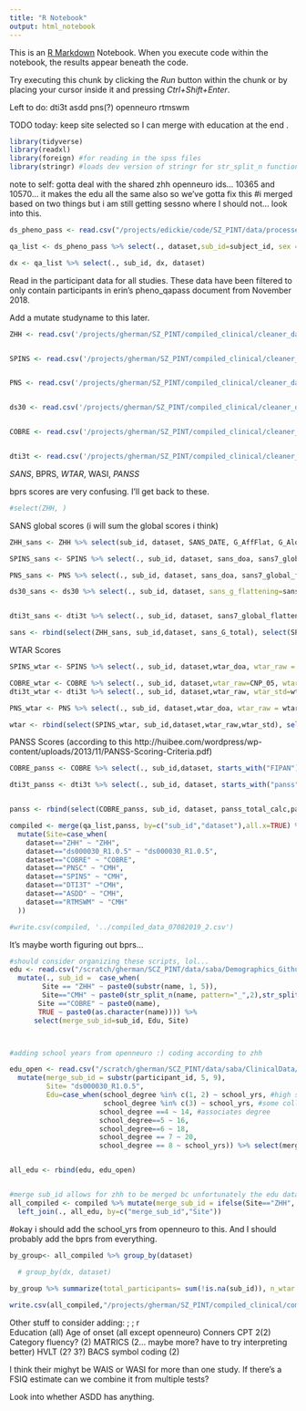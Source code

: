 ```yaml
---
title: "R Notebook"
output: html_notebook
---
```


This is an [R Markdown](http://rmarkdown.rstudio.com) Notebook. When you execute code within the notebook, the results appear beneath the code. 

Try executing this chunk by clicking the *Run* button within the chunk or by placing your cursor inside it and pressing *Ctrl+Shift+Enter*. 

Left to do: dti3t asdd pns(?) openneuro rtmswm 


TODO today: keep site selected so I can merge with education at the end .

```r
library(tidyverse)
library(readxl)
library(foreign) #for reading in the spss files
library(stringr) #loads dev version of stringr for str_split_n function
```
note to self: gotta deal with the shared zhh openneuro ids... 10365 and 10570... it makes the edu all the same also so we've gotta fix this 
#i merged based on two things but i am still getting sessno where I should not... look into this. 

```r
ds_pheno_pass <- read.csv("/projects/edickie/code/SZ_PINT/data/processed/pheno/20200214_pheno_qapass.csv", stringsAsFactors = FALSE) %>% mutate_all(trimws) %>% mutate_all(na_if,"NA") %>% mutate_all(na_if, "") %>% mutate_all(na_if, " ") 

qa_list <- ds_pheno_pass %>% select(., dataset,sub_id=subject_id, sex = Sex, dx = DX, age = Age, Site)

dx <- qa_list %>% select(., sub_id, dx, dataset)

```

Read in the participant data for all studies. These data have been filtered to only contain participants in erin's pheno_qapass document from November 2018. 

Add a mutate studyname to this later.

```r
ZHH <- read.csv('/projects/gherman/SZ_PINT/compiled_clinical/cleaner_data_sets/ZHH_arranged2020.csv', stringsAsFactors = FALSE)%>% mutate_all(na_if,"NA") %>% mutate_all(na_if, "") %>% mutate_all(na_if, " ") %>% mutate(.,sub_id=GRID)%>% mutate(., dataset="ZHH")


SPINS <- read.csv('/projects/gherman/SZ_PINT/compiled_clinical/cleaner_data_sets/SPINS_arranged2020.csv', stringsAsFactors = FALSE)%>% mutate_all(na_if,"NA") %>% mutate_all(na_if, "") %>% mutate_all(na_if, " ")  %>%  mutate(.,sub_id=str_replace_all(record_id,c("_"="","SPN01"=""))) %>% mutate(., dataset="SPINS")


PNS <- read.csv('/projects/gherman/SZ_PINT/compiled_clinical/cleaner_data_sets/PNS_arranged2020.csv', stringsAsFactors = FALSE)%>% mutate_all(na_if,"NA") %>% mutate_all(na_if, "") %>% mutate_all(na_if, " ") %>% mutate(.,sub_id=str_replace_all(record_id,c("_"="","PNS"="")))%>% mutate(., dataset="PNSC")


ds30 <- read.csv('/projects/gherman/SZ_PINT/compiled_clinical/cleaner_data_sets/ds00030_arranged2020.csv', stringsAsFactors = FALSE)%>% mutate_all(na_if,"NA") %>% mutate_all(na_if, "") %>% mutate_all(na_if, " ") %>% mutate(.,sub_id=str_remove(participant_id, "sub-")) %>% mutate(., dataset="ds000030_R1.0.5")


COBRE <- read.csv('/projects/gherman/SZ_PINT/compiled_clinical/cleaner_data_sets/COBRE_arranged_2020.csv', stringsAsFactors = FALSE)%>% mutate_all(na_if,"NA") %>% mutate_all(na_if, "") %>% mutate_all(na_if, " ") %>% mutate(.,sub_id=subjectid) %>% mutate(., dataset="COBRE")


dti3t <- read.csv('/projects/gherman/SZ_PINT/compiled_clinical/cleaner_data_sets/dti3t_arranged2020.csv', stringsAsFactors = FALSE)%>% mutate_all(na_if,"NA") %>% mutate_all(na_if, "") %>% mutate_all(na_if, " ") %>% mutate(.,sub_id=paste0("CMH",dti_id))%>% mutate(., dataset="DTI3T")

```

*SANS*, BPRS, *WTAR*, WASI, *PANSS*



bprs scores are very confusing. I'll get back to these. 

```r

#select(ZHH, )

```

SANS global scores (i will sum the global scores i think)

```r
ZHH_sans <- ZHH %>% select(sub_id, dataset, SANS_DATE, G_AffFlat, G_Alogia, G_Avolition, G_AsocAnh) %>% mutate(., sans_G_total = select(., G_AffFlat, G_Alogia, G_Avolition, G_AsocAnh) %>% apply(1, sum))

SPINS_sans <- SPINS %>% select(., sub_id, dataset, sans_doa, sans7_global_flattening, sans12_global_alogia,sans17_global_avolition,sans22_global_asocial_anhedonia) %>% mutate(., sans_G_total =select(.,sans7_global_flattening, sans12_global_alogia,sans17_global_avolition,sans22_global_asocial_anhedonia)%>% apply(1, sum))

PNS_sans <- PNS %>% select(., sub_id, dataset, sans_doa, sans7_global_flattening, sans12_global_alogia,sans17_global_avolition,sans22_global_asocial_anhedonia) %>% mutate(., sans_G_total = select(.,sans7_global_flattening, sans12_global_alogia,sans17_global_avolition,sans22_global_asocial_anhedonia)%>% apply(1, sum))

ds30_sans <- ds30 %>% select(., sub_id, dataset, sans_g_flattening=sans7, sans_g_alogia=sans11, sans_g_avolition=sans16, sans_g_anhedonia = sans21) %>% mutate(., sans_G_total = select(.,sans_g_flattening, sans_g_alogia, sans_g_avolition, sans_g_anhedonia)%>% apply(1, sum))


dti3t_sans <- dti3t %>% select(., sub_id, dataset, sans7_global_flattening, sans12_global_alogia, sans17_global_avolition, sans22_global_asocial_anhedonia) %>% mutate(., sans_G_total = select(.,sans7_global_flattening, sans12_global_alogia,sans17_global_avolition,sans22_global_asocial_anhedonia)%>% apply(1, sum))
```


```r
sans <- rbind(select(ZHH_sans, sub_id,dataset, sans_G_total), select(SPINS_sans, sub_id, dataset,sans_G_total), select(PNS_sans, sub_id,dataset, sans_G_total), select(ds30_sans, sub_id, dataset,sans_G_total), select(dti3t_sans, sub_id, dataset, sans_G_total))

```


WTAR Scores

```r
SPINS_wtar <- SPINS %>% select(., sub_id, dataset,wtar_doa, wtar_raw = wtar_raw_score, wtar_std =  wtar_std_score,wtar_english_first)

COBRE_wtar <- COBRE %>% select(., sub_id, dataset,wtar_raw=CNP_05, wtar_std = CNP_06) #need to standardize these scores (and maybe compare to predicted scores as in here ->> https://link.springer.com/referenceworkentry/10.1007%2F978-0-387-79948-3_1500) (wtar_standard cnp_06 is all blank :( )) #predicted score is CNP_07, difference is CNP_08
dti3t_wtar <- dti3t %>% select(., sub_id, dataset,wtar_raw, wtar_std=wtar_standard) 

PNS_wtar <- PNS %>% select(., sub_id, dataset,wtar_doa, wtar_raw = wtar_raw_score, wtar_std =  wtar_std_score_calc )

wtar <- rbind(select(SPINS_wtar, sub_id,dataset,wtar_raw,wtar_std), select(COBRE_wtar, sub_id, dataset,wtar_raw,wtar_std), select(dti3t_wtar, sub_id,dataset, wtar_raw,wtar_std),select(PNS_wtar, sub_id, dataset,wtar_raw,wtar_std) )

```


PANSS Scores (according to this http://huibee.com/wordpress/wp-content/uploads/2013/11/PANSS-Scoring-Criteria.pdf)

```r
COBRE_panss <- COBRE %>% select(., sub_id,dataset, starts_with("FIPAN")) %>% mutate_at(vars(-sub_id,-FIPAN_30, -dataset),funs(recode(.,"Absent"=1,"Minimal"=2, "Mild"=3, "Moderate"=4,"Moderate severe"=5, "Severe"=6,"Extreme"=7))) %>%  select(c(paste0("FIPAN_",1:30)),everything()) %>% mutate(., panss_total_calc=rowSums(select(.,FIPAN_1:FIPAN_30))                                                            ,panss_positive_total_calc=rowSums(select(.,FIPAN_1:FIPAN_7)),panss_negative_total_calc=rowSums(select(.,FIPAN_8:FIPAN_14)),panss_general_total_calc=rowSums(select(.,FIPAN_15:FIPAN_30)))

dti3t_panss <- dti3t %>% select(., sub_id, dataset, starts_with("panss"))


panss <- rbind(select(COBRE_panss, sub_id, dataset, panss_total_calc,panss_positive_total_calc,panss_negative_total_calc, panss_general_total_calc), select(dti3t_panss, sub_id, dataset, panss_total_calc,panss_positive_total_calc,panss_negative_total_calc, panss_general_total_calc))
```

```r
compiled <- merge(qa_list,panss, by=c("sub_id","dataset"),all.x=TRUE) %>% merge(., select(ZHH,dataset, sub_id, SessNo), by = c("sub_id", "dataset"), all.x=TRUE) %>% merge(.,sans, by=c("sub_id","dataset"),all.x=TRUE)  %>% merge(.,wtar, by=c("sub_id","dataset"),all.x=TRUE)  %>% 
  mutate(Site=case_when(
    dataset=="ZHH" ~ "ZHH",
    dataset=="ds000030_R1.0.5" ~ "ds000030_R1.0.5",
    dataset=="COBRE" ~ "COBRE", 
    dataset=="PNSC" ~ "CMH",
    dataset=="SPINS" ~ "CMH",
    dataset=="DTI3T" ~"CMH",
    dataset=="ASDD" ~ "CMH",
    dataset=="RTMSWM" ~ "CMH"
  ))

#write.csv(compiled, '../compiled_data_07082019_2.csv')
```

It's maybe worth figuring out bprs...




```r

#should consider organizing these scripts, lol...
edu <- read.csv("/scratch/gherman/SCZ_PINT/data/saba/Demographics_Github_29Aug2018.csv", stringsAsFactors = FALSE) %>% 
  mutate(., sub_id =  case_when(
        Site == "ZHH" ~ paste0(substr(name, 1, 5)), 
        Site=="CMH" ~ paste0(str_split_n(name, pattern="_",2),str_split_n(name, pattern="_",3)),
       Site =="COBRE" ~ paste0(name),
       TRUE ~ paste0(as.character(name)))) %>% 
      select(merge_sub_id=sub_id, Edu, Site)



#adding school years from openneuro :) coding according to zhh

edu_open <- read.csv("/scratch/gherman/SCZ_PINT/data/saba/ClinicalData/ds000030/phenotype_demographics.tsv", stringsAsFactors = FALSE, sep="\t") %>% 
  mutate(merge_sub_id = substr(participant_id, 5, 9), 
         Site= "ds000030_R1.0.5", 
         Edu=case_when(school_degree %in% c(1, 2) ~ school_yrs, #high school or no high school
                       school_degree %in% c(3) ~ school_yrs, #some college
                      school_degree ==4 ~ 14, #associates degree
                      school_degree==5 ~ 16, 
                      school_degree==6 ~ 18, 
                      school_degree == 7 ~ 20, 
                      school_degree == 8 ~ school_yrs)) %>% select(merge_sub_id, Edu, Site)


all_edu <- rbind(edu, edu_open)


#merge sub_id allows for zhh to be merged bc unfortunately the edu data is by GRID
all_compiled <- compiled %>% mutate(merge_sub_id = ifelse(Site=="ZHH", SessNo, sub_id))%>%
  left_join(., all_edu, by=c("merge_sub_id","Site")) 
```

#okay i should add the school_yrs from openneuro to this. And I should probably add the bprs from everything.

```r
by_group<- all_compiled %>% group_by(dataset)
  
  # group_by(dx, dataset)

by_group %>% summarize(total_participants= sum(!is.na(sub_id)), n_wtar = sum(!is.na(wtar_std)), n_sans= sum(!is.na(sans_G_total)), n_panss=sum(!is.na(panss_total_calc)), edu= sum(!is.na(Edu))) %>% bind_rows(summarise_all(., funs(if(is.numeric(.)) sum(.) else "Total")))
```





```r
write.csv(all_compiled,"/projects/gherman/SZ_PINT/compiled_clinical/compiled_2020_feb24.csv")
```


Other stuff to consider adding:  ; ; r    
Education (all)
Age of onset (all except openneuro)
Conners CPT 2(2)
Category fluency? (2)
MATRICS (2... maybe more? have to try interpreting better)
HVLT (2? 3?)
BACS symbol coding (2)

I think their mighyt be WAIS or WASI for more than one study. If there's a FSIQ estimate can we combine it from multiple tests?


Look into whether ASDD has anything.